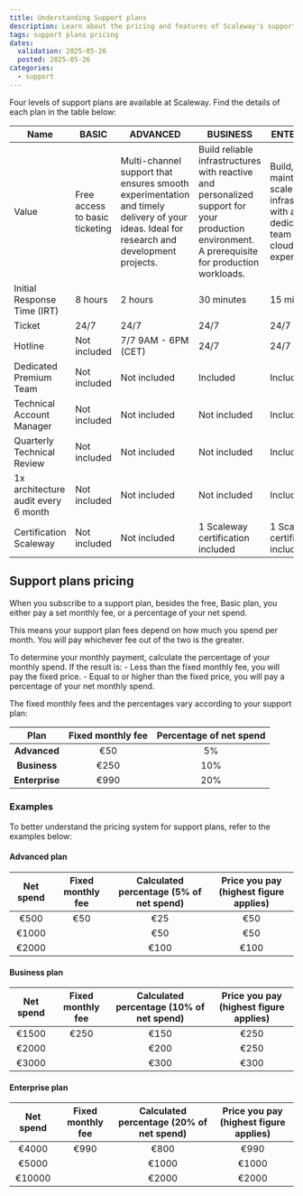 ```yaml
---
title: Understanding Support plans
description: Learn about the pricing and features of Scaleway's support plans
tags: support plans pricing
dates:
  validation: 2025-05-26
  posted: 2025-05-26
categories:
  - support
---
```


Four levels of support plans are available at Scaleway. Find the details of each plan in the table below:

| Name | BASIC | ADVANCED | BUSINESS | ENTERPRISE |
| --- | --- | --- | --- | --- |
| Value | Free access to basic ticketing| Multi-channel support that ensures smooth experimentation and timely delivery of your ideas. Ideal for research and development projects. | Build reliable infrastructures with reactive and personalized support for your production environment. A prerequisite for production workloads. | Build, maintain, and scale your infrastructure with a dedicated team of cloud experts. |
| Initial Response Time (IRT) | 8 hours | 2 hours | 30 minutes | 15 minutes |
| Ticket | 24/7 | 24/7 | 24/7 | 24/7 |
| Hotline | Not included | 7/7 9AM - 6PM (CET) | 24/7 | 24/7 |
| Dedicated Premium Team | Not included | Not included | Included | Included |
| Technical Account Manager | Not included | Not included | Not included | Included |
| Quarterly Technical Review | Not included | Not included | Not included | Included |
| 1x architecture audit every 6 month | Not included | Not included | Not included | Included |
| Certification Scaleway | Not included | Not included | 1 Scaleway certification included | 1 Scaleway certification included |


## Support plans pricing

When you subscribe to a support plan, besides the free, Basic plan, you either pay a set monthly fee, or a percentage of your net spend.

This means your support plan fees depend on how much you spend per month. You will pay whichever fee out of the two is the greater.

To determine your monthly payment, calculate the percentage of your monthly spend. If the result is:
    - Less than the fixed monthly fee, you will pay the fixed price.
    - Equal to or higher than the fixed price, you will pay a percentage of your net monthly spend.

The fixed monthly fees and the percentages vary according to your support plan:

| Plan            | Fixed monthly fee     | Percentage of net spend     |
| :--------------------------: | :----------------: | :----------------:  |
| **Advanced**        | €50         | 5%   |
| **Business**        | €250          |  10%  |
| **Enterprise**        | €990         |  20%  |

### Examples

To better understand the pricing system for support plans, refer to the examples below:

#### Advanced plan

| Net spend            | Fixed monthly fee     | Calculated percentage (5% of net spend)  | Price you pay (highest figure applies) |
| :--------------------------: | :----------------: | :----------------: | :----------------: |
| €500     | €50  | €25       | €50  |
| €1000      |   | €50         | €50  |
| €2000      |  |€100      |  €100   |


#### Business plan

| Net spend            | Fixed monthly fee     | Calculated percentage (10% of net spend) | Price you pay (highest figure applies) |
| :--------------------------: | :----------------: | :----------------: | :----------------: |
| €1500      | €250  | €150      |  €250  |
| €2000      |   | €200        | €250  |
| €3000     |  | €300      | €300  |



#### Enterprise plan

| Net spend            | Fixed monthly fee     |Calculated percentage (20% of net spend)  | Price you pay (highest figure applies) |
| :--------------------------: | :----------------: |:----------------: | :----------------:  |
| €4000      | €990 | €800      |  €990   |
| €5000      |   | €1000       | €1000  |
| €10000     |  | €2000       | €2000  |

